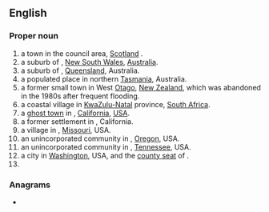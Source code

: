 ==English==
{{wikipedia}}

===Proper noun===
{{en-proper noun}}

# a town in the {{l|en|Scottish Borders}} council area, [[Scotland]] {{q|[[OS]] grid ref NT7234}}.
# a suburb of {{l|en|Bathurst}}, [[New South Wales]], [[Australia]].
# a suburb of {{l|en|Townsville}}, [[Queensland]], Australia.
# a populated place in northern [[Tasmania]], Australia.
# a former small town in West [[Otago]], [[New Zealand]], which was abandoned in the 1980s after frequent flooding.
# a coastal village in [[KwaZulu-Natal]] province, [[South Africa]].
# a [[ghost town]] in {{l|en|San Bernardino County}}, [[California]], [[USA]].
# a former settlement in {{l|en|Fresno County}}, California.
# a village in {{l|en|Scott County}}, [[Missouri]], USA.
# an unincorporated community in {{l|en|Clackamas County}}, [[Oregon]], USA.
# an unincorporated community in {{l|en|Lincoln County}}, [[Tennessee]], USA.
# a city in [[Washington]], USA, and the [[county seat]] of  {{l|en|Cowlitz County}}.
# {{surname|en}}

{{C|en|Towns in Scotland|New South Wales|Queensland|Tasmania|New Zealand|South Africa|California, USA|Missouri, USA|Oregon, USA|Tennessee, USA|Washington, USA}}

===Anagrams===
* {{anagrams|en|a=eklos|Klose|Lesko|koels|lokes|sloke}}